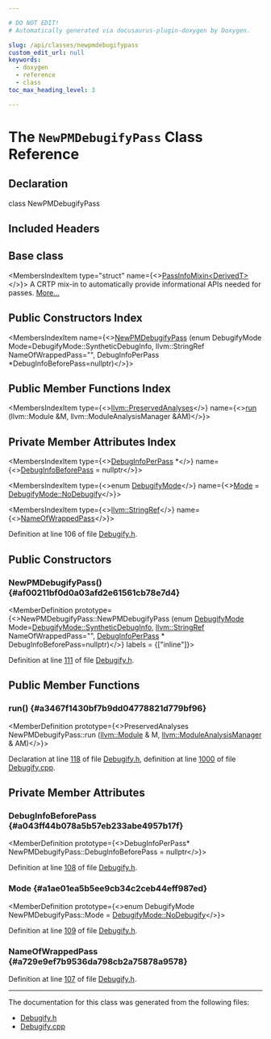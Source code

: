 ```yaml
---

# DO NOT EDIT!
# Automatically generated via docusaurus-plugin-doxygen by Doxygen.

slug: /api/classes/newpmdebugifypass
custom_edit_url: null
keywords:
  - doxygen
  - reference
  - class
toc_max_heading_level: 3

---
```





# The `NewPMDebugifyPass` Class Reference

<DoxygenPage pluginConfig={pluginConfig}>



## Declaration

<CodeBlock>class NewPMDebugifyPass</CodeBlock>

## Included Headers

<IncludesList>
<IncludesListItem
  filePath="llvm/Transforms/Utils/Debugify.h"
  permalink="/docs/api/files/include/include/llvm/include/llvm/transforms/include/llvm/transforms/utils/debugify-h"
  isLocal="true" />
</IncludesList>

## Base class

<MembersIndex>

<MembersIndexItem
  type="struct"
  name={<><a href="/docs/api/structs/llvm/passinfomixin">PassInfoMixin&lt;DerivedT&gt;</a></>}>
A CRTP mix-in to automatically provide informational APIs needed for passes. <a href="/docs/api/structs/llvm/passinfomixin/#details">More...</a>
</MembersIndexItem>

</MembersIndex>

## Public Constructors Index

<MembersIndex>

<MembersIndexItem
  name={<><a href="#af00211bf0d0a03afd2e61561cb78e7d4">NewPMDebugifyPass</a> (enum DebugifyMode Mode=DebugifyMode::SyntheticDebugInfo, llvm::StringRef NameOfWrappedPass=&quot;&quot;, DebugInfoPerPass &#42;DebugInfoBeforePass=nullptr)</>}>
</MembersIndexItem>

</MembersIndex>

## Public Member Functions Index

<MembersIndex>

<MembersIndexItem
  type={<><a href="/docs/api/classes/llvm/preservedanalyses">llvm::PreservedAnalyses</a></>}
  name={<><a href="#a3467f1430bf7b9dd04778821d779bf96">run</a> (llvm::Module &amp;M, llvm::ModuleAnalysisManager &amp;AM)</>}>
</MembersIndexItem>

</MembersIndex>

## Private Member Attributes Index

<MembersIndex>

<MembersIndexItem
  type={<><a href="/docs/api/structs/debuginfoperpass">DebugInfoPerPass</a> &#42;</>}
  name={<><a href="#a043ff44b078a5b57eb233abe4957b17f">DebugInfoBeforePass</a> = nullptr</>}>
</MembersIndexItem>

<MembersIndexItem
  type={<>enum <a href="/docs/api/files/include/include/llvm/include/llvm/transforms/include/llvm/transforms/utils/debugify-h/#a050aa76ace891cf5971722766fe14b1b">DebugifyMode</a></>}
  name={<><a href="#a1ae01ea5b5ee9cb34c2ceb44eff987ed">Mode</a> = <a href="/docs/api/files/include/include/llvm/include/llvm/transforms/include/llvm/transforms/utils/debugify-h/#a050aa76ace891cf5971722766fe14b1ba92384d0ff56c0b84a26c9eff2cb0c16e">DebugifyMode::NoDebugify</a></>}>
</MembersIndexItem>

<MembersIndexItem
  type={<><a href="/docs/api/classes/llvm/stringref">llvm::StringRef</a></>}
  name={<><a href="#a729e9ef7b9536da798cb2a75878a9578">NameOfWrappedPass</a></>}>
</MembersIndexItem>

</MembersIndex>


Definition at line 106 of file <a href="/docs/api/files/include/include/llvm/include/llvm/transforms/include/llvm/transforms/utils/debugify-h">Debugify.h</a>.

<SectionDefinition>

## Public Constructors

### NewPMDebugifyPass() {#af00211bf0d0a03afd2e61561cb78e7d4}

<MemberDefinition
  prototype={<>NewPMDebugifyPass::NewPMDebugifyPass (enum <a href="/docs/api/files/include/include/llvm/include/llvm/transforms/include/llvm/transforms/utils/debugify-h/#a050aa76ace891cf5971722766fe14b1b">DebugifyMode</a> Mode=<a href="/docs/api/files/include/include/llvm/include/llvm/transforms/include/llvm/transforms/utils/debugify-h/#a050aa76ace891cf5971722766fe14b1ba190149ba9d0bdf2c7ceac37a3128952b">DebugifyMode::SyntheticDebugInfo</a>, <a href="/docs/api/classes/llvm/stringref">llvm::StringRef</a> NameOfWrappedPass=&quot;&quot;, <a href="/docs/api/structs/debuginfoperpass">DebugInfoPerPass</a> &#42; DebugInfoBeforePass=nullptr)</>}
  labels = {["inline"]}>

Definition at line <a href="/docs/api/files/include/include/llvm/include/llvm/transforms/include/llvm/transforms/utils/debugify-h/#l00111">111</a> of file <a href="/docs/api/files/include/include/llvm/include/llvm/transforms/include/llvm/transforms/utils/debugify-h">Debugify.h</a>.
</MemberDefinition>

</SectionDefinition>

<SectionDefinition>

## Public Member Functions

### run() {#a3467f1430bf7b9dd04778821d779bf96}

<MemberDefinition
  prototype={<>PreservedAnalyses NewPMDebugifyPass::run (<a href="/docs/api/classes/llvm/module">llvm::Module</a> &amp; M, <a href="/docs/api/namespaces/llvm/#af9c9208365fd9ce11392b4d79485e259">llvm::ModuleAnalysisManager</a> &amp; AM)</>}>

Declaration at line <a href="/docs/api/files/include/include/llvm/include/llvm/transforms/include/llvm/transforms/utils/debugify-h/#l00118">118</a> of file <a href="/docs/api/files/include/include/llvm/include/llvm/transforms/include/llvm/transforms/utils/debugify-h">Debugify.h</a>, definition at line <a href="/docs/api/files/lib/lib/transforms/lib/transforms/utils/debugify-cpp/#l01000">1000</a> of file <a href="/docs/api/files/lib/lib/transforms/lib/transforms/utils/debugify-cpp">Debugify.cpp</a>.
</MemberDefinition>

</SectionDefinition>

<SectionDefinition>

## Private Member Attributes

### DebugInfoBeforePass {#a043ff44b078a5b57eb233abe4957b17f}

<MemberDefinition
  prototype={<>DebugInfoPerPass&#42; NewPMDebugifyPass::DebugInfoBeforePass = nullptr</>}>

Definition at line <a href="/docs/api/files/include/include/llvm/include/llvm/transforms/include/llvm/transforms/utils/debugify-h/#l00108">108</a> of file <a href="/docs/api/files/include/include/llvm/include/llvm/transforms/include/llvm/transforms/utils/debugify-h">Debugify.h</a>.
</MemberDefinition>

### Mode {#a1ae01ea5b5ee9cb34c2ceb44eff987ed}

<MemberDefinition
  prototype={<>enum DebugifyMode NewPMDebugifyPass::Mode = <a href="/docs/api/files/include/include/llvm/include/llvm/transforms/include/llvm/transforms/utils/debugify-h/#a050aa76ace891cf5971722766fe14b1ba92384d0ff56c0b84a26c9eff2cb0c16e">DebugifyMode::NoDebugify</a></>}>

Definition at line <a href="/docs/api/files/include/include/llvm/include/llvm/transforms/include/llvm/transforms/utils/debugify-h/#l00109">109</a> of file <a href="/docs/api/files/include/include/llvm/include/llvm/transforms/include/llvm/transforms/utils/debugify-h">Debugify.h</a>.
</MemberDefinition>

### NameOfWrappedPass {#a729e9ef7b9536da798cb2a75878a9578}

<MemberDefinition
  prototype="llvm::StringRef NewPMDebugifyPass::NameOfWrappedPass">

Definition at line <a href="/docs/api/files/include/include/llvm/include/llvm/transforms/include/llvm/transforms/utils/debugify-h/#l00107">107</a> of file <a href="/docs/api/files/include/include/llvm/include/llvm/transforms/include/llvm/transforms/utils/debugify-h">Debugify.h</a>.
</MemberDefinition>

</SectionDefinition>

<hr/>

The documentation for this class was generated from the following files:

<ul>
<li><a href="/docs/api/files/include/include/llvm/include/llvm/transforms/include/llvm/transforms/utils/debugify-h">Debugify.h</a></li>
<li><a href="/docs/api/files/lib/lib/transforms/lib/transforms/utils/debugify-cpp">Debugify.cpp</a></li>
</ul>

</DoxygenPage>
